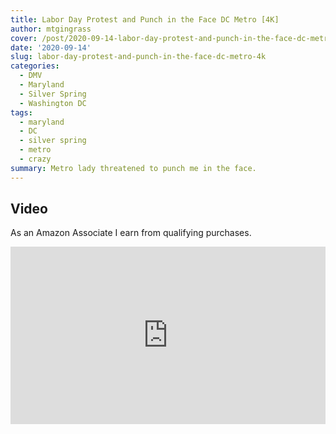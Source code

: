 ```yaml
---
title: Labor Day Protest and Punch in the Face DC Metro [4K]
author: mtgingrass
cover: /post/2020-09-14-labor-day-protest-and-punch-in-the-face-dc-metro-4k.en_files/crazy metro lady thumb dc.jpg
date: '2020-09-14'
slug: labor-day-protest-and-punch-in-the-face-dc-metro-4k
categories:
  - DMV
  - Maryland
  - Silver Spring
  - Washington DC
tags:
  - maryland
  - DC
  - silver spring
  - metro
  - crazy
summary: Metro lady threatened to punch me in the face. 
---
```


## Video

As an Amazon Associate I earn from qualifying purchases.

<style>.embed-container { position: relative; padding-bottom: 56.25%; height: 0; overflow: hidden; max-width: 100%; } .embed-container iframe, .embed-container object, .embed-container embed { position: absolute; top: 0; left: 0; width: 100%; height: 100%; }</style><div class='embed-container'><iframe src='https://www.youtube.com/embed/TZTRmsNOHbY' frameborder='0' allowfullscreen></iframe></div>